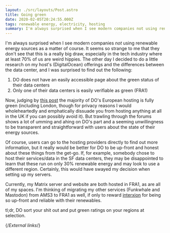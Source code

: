 ```yaml
---
layout: ./src/layouts/Post.astro
title: Going green
date: 2020-02-05T20:24:55.000Z
tags: renewable energy, electricity, hosting
summary: I'm always surprised when I see modern companies not using renewable energy sources as a matter of course. It seems so strange to me that they don't see that this is a really big draw, especially in the tech industry where at least 70% of us are weird hippies.
---
```


I'm always surprised when I see modern companies _not_ using renewable energy sources as a matter of course. It seems so strange to me that they don't see that this is a really big draw, especially in the tech industry where at least 70% of us are weird hippies. The other day I decided to do a little research on my host's (DigitalOcean) offerings and the differences between the data center, and I was surprised to find out the following:

1. DO does not have an easily accessible page about the green status of their data centers
2. Only one of their data centers is easily verifiable as green (FRA1)

Now, judging by [this post][digitalocean-green-hosting] the majority of DO's European hosting is fully green (including London, though for privacy reasons I would wholeheartedly and emphatically dissuade you from hosting anything at all in the UK if you can possibly avoid it). But trawling through the forums shows a lot of umming and ahing on DO's part and a seeming unwillingness to be transparent and straightforward with users about the state of their energy sources.

Of course, users can go to the hosting providers directly to find out more information, but it really would be better for DO to be up-front and honest about these things from the get-go. If, for example, somebody chose to host their services/data in the SF data centers, they may be disappointed to learn that these run on only 30% renewable energy and may look to use a different region. Certainly, this would have swayed my decision when setting up my servers.

Currently, my Matrix server and website are both hosted in FRA1, as are all of my spaces. I'm thinking of migrating my other services (Funkwhale and Mastodon) from AMS3 to FRA1 as well, if only to reward [interxion][interxion] for being so up-front and reliable with their renewables.

tl;dr, DO sort your shit out and put green ratings on your regions at selection.

{/*External links*/}

[digitalocean-green-hosting]: https://www.madebymutual.com/blog/is-digitalocean-green-hosting/
[interxion]: https://www.interxion.com/why-interxion/sustainability/
